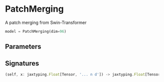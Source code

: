 
# PatchMerging

A patch merging from Swin-Transformer

```python copy
model = PatchMerging(dim=96)
```

## Parameters


## Signatures
```ts
(self, x: jaxtyping.Float[Tensor, '... n d']) -> jaxtyping.Float[Tensor, '... n/4 d*2']
